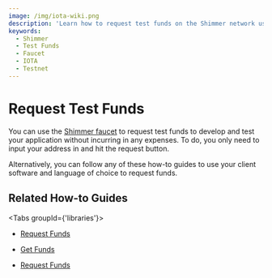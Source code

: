 ```yaml
---
image: /img/iota-wiki.png
description: 'Learn how to request test funds on the Shimmer network using the Shimmer faucet or your client software and language of choice.'
keywords:
  - Shimmer
  - Test Funds
  - Faucet
  - IOTA
  - Testnet
---
```



# Request Test Funds

You can use the [Shimmer faucet](https://faucet.testnet.shimmer.network/) to request test funds to develop and test your
application without incurring in any expenses. To do, you only need to input your address in and hit the request button.

Alternatively, you can follow any of these how-to guides to use your client software and language of choice to request
funds.

## Related How-to Guides

<Tabs groupId={'libraries'}>
<TabItem value="wallet.rs" label="wallet.rs" >

- [Request Funds](https://wiki.iota.org/shimmer/wallet.rs/how_tos/accounts_and_addresses/request_funds/)

</TabItem>
<TabItem value="iota.rs" label="iota.rs">

- [Get Funds](https://github.com/iotaledger/iota.rs/blob/develop/client/examples/get_funds.rs)

</TabItem>
<TabItem value="iota.js" label="iota.js">

- [Request Funds](https://wiki.iota.org/shimmer/iotajs/tutorials/value-transactions/request-funds-from-the-faucet/)

</TabItem>
</Tabs>

